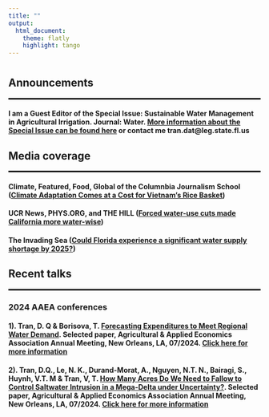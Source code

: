 ```yaml
---
title: ""
output: 
  html_document:
    theme: flatly
    highlight: tango
---
```


#
#
<!-- <link rel="stylesheet" href="style.css" type="text/css"> -->


<!-- <style> -->
<!-- body { -->
<!-- text-align: justify} -->
<!-- </style> -->


## **Announcements**
<hr style="border:1px solid black"> <!-- add black line -->
#### I am a Guest Editor of the Special Issue: Sustainable Water Management in Agricultural Irrigation. Journal: Water. [More information about the Special Issue can be found here](https://www.mdpi.com/journal/water/special_issues/JD60IDD43H) or contact me tran.dat@leg.state.fl.us


## **Media coverage**
<hr style="border:1px solid black"> <!-- add black line -->

#### Climate, Featured, Food, Global of the Columnbia Journalism School ([Climate Adaptation Comes at a Cost for Vietnam’s Rice Basket](https://columbianewsservice.com/2025/04/10/climate-adaptation-comes-at-a-cost-for-vietnams-rice-basket/?fbclid=IwY2xjawJkwPNleHRuA2FlbQIxMQABHjqq20pFlY4792lz8aOZD7Goj-WNNiuZ6KeRzGm1NoThgRllDuIkgROxkP1C_aem_VlWeEqsY5XEaziTkFsf2cg))

#### UCR News, PHYS.ORG, and THE HILL ([Forced water-use cuts made California more water-wise](https://thehill.com/policy/equilibrium-sustainability/3971061-forced-conservation-measures-made-californians-more-water-wise-study/))


#### The Invading Sea ([Could Florida experience a significant water supply shortage by 2025?](https://www.theinvadingsea.com/2024/09/10/florida-water-supply-shortage-2025-infrastructure-legislature-seminole-compact-taxwatch/))

<!-- #### Florida TaxWatch ([Florida’s Water Supply: Could Florida Experience a Significant Water Supply Shortage by 2025?](https://floridataxwatch.org/Research/Full-Library/florida-water-supply-shortage-2025)) -->

## **Recent talks**
<hr style="border:1px solid black"> <!-- add black line -->

### **2024 AAEA conferences**

#### 1). **Tran, D. Q** & Borisova, T. [Forecasting Expenditures to Meet Regional Water Demand](https://ageconsearch.umn.edu/record/343688/files/28291.pdf). Selected paper, Agricultural & Applied Economics Association Annual Meeting, New Orleans, LA, 07/2024. [Click here for more information](https://ageconsearch.umn.edu/record/343688/files/28291.pdf)

#### 2). **Tran, D.Q.**, Le, N. K., Durand-Morat, A., Nguyen, N.T. N., Bairagi, S., Huynh, V.T. M & Tran, V, T. [How Many Acres Do We Need to Fallow to Control Saltwater Intrusion in a Mega-Delta under Uncertainty?](https://ageconsearch.umn.edu/record/343689/files/28293.pdf). Selected paper, Agricultural & Applied Economics Association Annual Meeting, New Orleans, LA, 07/2024. [Click here for more information](https://ageconsearch.umn.edu/record/343689/files/28293.pdf)
